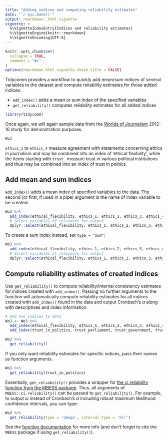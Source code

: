 ---
title: "Adding indices and computing reliability estimates"
date: "`r Sys.Date()`"
output: rmarkdown::html_vignette
vignette: >
  %\VignetteIndexEntry{Indices and reliability estimates}
  %\VignetteEngine{knitr::rmarkdown}
  %\VignetteEncoding{UTF-8}
---

```{r, include = FALSE}
knitr::opts_chunk$set(
  collapse = TRUE,
  comment = "#>"
)
options(rmarkdown.html_vignette.check_title = FALSE)
```

Tidycomm provides a workflow to quickly add mean/sum indices of several variables to the dataset and compute reliability estimates for those added indices:

- `add_index()` adds a mean or sum index of the specified variables
- `get_reliability()` computes reliability estimates for all added indices

```{r setup, include = FALSE}
library(tidycomm)
```

Once again, we will again sample data from the [Worlds of Journalism](https://worldsofjournalism.org/) 2012-16 study for demonstration purposes.  

```{r}
WoJ
```

`ethics_1` to `ethics_4` measure agreement with statements concerning ethics in journalism and may be combined into an index of 'ethical flexbility', while the items starting with `trust_` measure trust in various political institutions and thus may be combined into an index of trust in politics.

## Add mean and sum indices

`add_index()` adds a mean index of specified variables to the data. The second (or first, if used in a pipe) argument is the name of index variable to be created:

```{r}
WoJ %>% 
  add_index(ethical_flexibility, ethics_1, ethics_2, ethics_3, ethics_4) %>%
  # Select variables of relevance for output
  dplyr::select(ethical_flexibility, ethics_1, ethics_2, ethics_3, ethics_4)
```

To create a sum index instead, set `type = "sum"`:

```{r}
WoJ %>% 
  add_index(ethical_flexibility, ethics_1, ethics_2, ethics_3, ethics_4, type = "sum") %>%
  # Select variables of relevance for output
  dplyr::select(ethical_flexibility, ethics_1, ethics_2, ethics_3, ethics_4)
```

## Compute reliability estimates of created indices

Use `get_reliability()` to compute reliability/internal consistency estimates for indices created with `add_index()`. Passing no further arguments to the function will automatically compute reliability estimates for all indices created with `add_index()` found in the data and output Cronbach's $\alpha$ along with descriptives and index information.

```{r}
# Add two indices to data
WoJ <- WoJ %>% 
  add_index(ethical_flexibility, ethics_1, ethics_2, ethics_3, ethics_4) %>%
  add_index(trust_in_politics, trust_parliament, trust_government, trust_parties, trust_politicians)

WoJ %>% 
  get_reliability()
```

If you only want reliability estimates for specific indices, pass their names as function arguments.

```{r}
WoJ %>% 
  get_reliability(trust_in_politics)
```

Essentially, `get_reliability()` provides a wrapper for [the ci.reliability function from the MBESS package](https://cran.r-project.org/package=MBESS). Thus, all arguments of `MBESS::ci.reliability()` can be passed to `get_reliability()`. For example, to output  $\omega$ instead of Cronbach's $\alpha$ including robust maximum likelihood confidence intervals, you can type:

```{r}
WoJ %>% 
  get_reliability(type = 'omega', interval.type = 'mlr')
```

See the [function documentation](https://cran.r-project.org/package=MBESS) for more info (and don't forget to cite the `MBESS` package if using `get_reliability()`).
